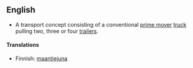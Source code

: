{{wikipedia}}
==English==
{{en-noun|sg=[[road]] [[train]]}}

* {{Australia}} A transport concept consisting of a conventional [[prime mover]] [[truck]] pulling two, three or four [[trailer]]s.

====Translations====
{{rfc-level|Translations at L4+ not in L3 POS section}}
{{top}}
* Finnish: [[maantiejuna]]
{{bottom}}